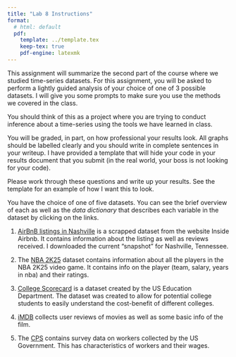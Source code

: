 ```yaml
---
title: "Lab 8 Instructions"
format:
  # html: default
  pdf:
    template: ../template.tex
    keep-tex: true
    pdf-engine: latexmk
---
```


\section*{Time-series Analysis Project}

This assignment will summarize the second part of the course where we studied time-series datasets.
For this assignment, you will be asked to perform a lightly guided analysis of your choice of one of 3 possible datasets. 
I will give you some prompts to make sure you use the methods we covered in the class.

You should think of this as a project where you are trying to conduct inference about a time-series using the tools we have learned in class.

You will be graded, in part, on how professional your results look. All graphs should be labelled clearly and you should write in complete sentences in your writeup. I have provided a template that will hide your code in your results document that you submit (in the real world, your boss is not looking for your code).


\newpage
\section*{Semi-guided questions}

Please work through these questions and write up your results. See the template for an example of how I want this to look. 

\begin{enumerate}
  \item \emph{Exploring a Single Variable:} 
  
  Choose one continuous variable from the dataset and explore its distribution. What can you tell me about its distribution? Try visualizing the data using a histogram and/or calculate the mean and variance.
\end{enumerate}



\newpage
\section*{Datasets}

You have the choice of one of five datasets. 
You can see the brief overview of each as well as the *data dictionary* that describes each variable in the dataset by clicking on the links.

1. [AirBnB listings in Nashville](https://github.com/kylebutts/UARK_4753/tree/main/Homework/HW2/data/airbnb_nashville) is a scrapped dataset from the website Inside Airbnb. It contains information about the listing as well as reviews received. I downloaded the current "snapshot" for Nashville, Tennessee.

2. The [NBA 2K25](https://github.com/kylebutts/UARK_4753/tree/main/Homework/HW2/data/nba_2k25_player_ratings) dataset contains information about all the players in the NBA 2K25 video game. It contains info on the player (team, salary, years in nba) and their ratings.


3. [College Scorecard](https://github.com/kylebutts/UARK_4753/tree/main/Homework/HW2/data/college_scorecard) is a dataset created by the US Education Department. The dataset was created to allow for potential college students to easily understand the cost-benefit of different colleges.

4. [iMDB](https://github.com/kylebutts/UARK_4753/tree/main/Homework/HW2/data/imdb) collects user reviews of movies as well as some basic info of the film.

5. The [CPS](https://github.com/kylebutts/UARK_4753/tree/main/Homework/HW2/data/community_population_survey) contains survey data on workers collected by the US Government. This has characteristics of workers and their wages. 

